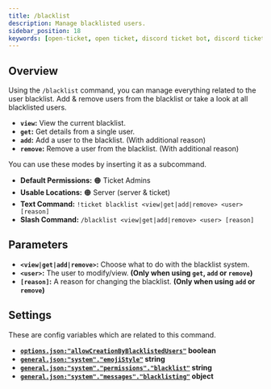 ```yaml
---
title: /blacklist
description: Manage blacklisted users.
sidebar_position: 18
keywords: [open-ticket, open ticket, discord ticket bot, discord ticket bot, reference, command]
---
```

<head>
    <link rel="apple-touch-icon" href="/img/logo_vertical.png"/>
</head>

<FlexHorizontal>
    <ScaleImage src="/img/docs-v4/commands/blacklist-view.png" alt="Example of the /blacklist view command." size="40%"></ScaleImage>
    <ScaleImage src="/img/docs-v4/commands/blacklist-remove.png" alt="Example of the /blacklist remove command." size="40%"></ScaleImage>
</FlexHorizontal>
<FlexHorizontal>
    <ScaleImage src="/img/docs-v4/commands/blacklist-add.png" alt="Example of the /blacklist add command." size="40%"></ScaleImage>
    <ScaleImage src="/img/docs-v4/commands/blacklist-get.png" alt="Example of the /blacklist get command." size="40%"></ScaleImage>
</FlexHorizontal>

## Overview
Using the `/blacklist` command, you can manage everything related to the user blacklist.
Add & remove users from the blacklist or take a look at all blacklisted users.
- **`view`:** View the current blacklist.
- **`get`:** Get details from a single user.
- **`add`:** Add a user to the blacklist. (With additional reason)
- **`remove`:** Remove a user from the blacklist. (With additional reason)

You can use these modes by inserting it as a subcommand.

- **Default Permissions:** 🟠 Ticket Admins
- **Usable Locations:** 🟠 Server (server & ticket)
- **Text Command:** `!ticket blacklist <view|get|add|remove> <user> [reason]`
- **Slash Command:** `/blacklist <view|get|add|remove> <user> [reason]`

## Parameters
- **`<view|get|add|remove>`:** Choose what to do with the blacklist system.
- **`<user>`:** The user to modify/view. **<C color="green">(Only when using `get`, `add` or `remove`)</C>**
- **`[reason]`:** A reason for changing the blacklist. **<C color="green">(Only when using `add` or `remove`)</C>**

## Settings
These are config variables which are related to this command.
- **[`options.json:"allowCreationByBlacklistedUsers"`](../config/options.mdx#ticket-allow-blacklisted) <M color="red">boolean</M>**
- **[`general.json:"system"."emojiStyle"`](../config/general.mdx#system-emoji-style) <M color="blue">string</M>**
- **[`general.json:"system"."permissions"."blacklist"`](../config/general.mdx#system-permissions) <M color="blue">string</M>**
- **[`general.json:"system"."messages"."blacklisting"`](../config/general.mdx#system-messages) <M color="cyan">object</M>**